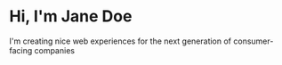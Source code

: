# Hi, I'm Jane Doe

I'm creating nice web experiences for the next generation of consumer-facing companies
